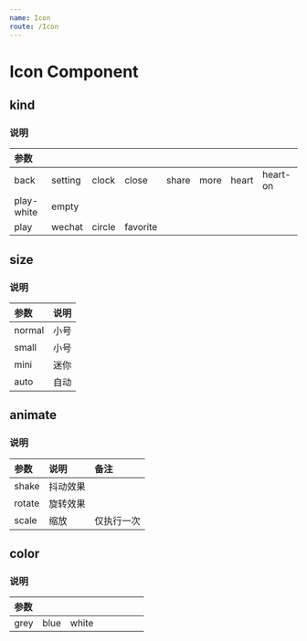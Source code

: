 ```yaml
---
name: Icon
route: /Icon
---
```



# Icon Component

## kind
<Playground>
    <div className='am-g-8 am-align-center'>
        <div><Icon kind='back' /></div>
        <div><Icon kind='setting' /></div>
        <div><Icon kind='clock' /></div>
        <div><Icon kind='close' /></div>
        <div><Icon kind='share' /></div>
        <div><Icon kind='more' /></div>
        <div><Icon kind='heart' /></div>
        <div><Icon kind='heart-on' /></div>
    </div>
    <div className="am-space-6"></div>
    <div className='am-g-8 am-align-center'>
        <div><Icon kind='play-white' /></div>
        <div><Icon kind='empty' /></div>
        <div></div>
        <div></div>
        <div></div>
        <div></div>
        <div></div>
        <div></div>
    </div>
    <div className="am-space-6"></div>
    <div className='am-g-8 am-align-center'>
        <div><Icon kind='play' /></div>
        <div><Icon kind='circle' /></div>
        <div><Icon kind='wechat' /></div>
        <div><Icon kind='favorite' /></div>
        <div></div>
        <div></div>
        <div></div>
    </div>
</Playground>

### 说明
| 参数 |         |       |        |          |       |          |      |
| :--- | :------ | :---- | :----- | :------- | :---- | :------- | :--- |
| back | setting  | clock | close  | share | more | heart | heart-on |
| play-white | empty  |       |        |          |       |          |      |
| play | wechat | circle | favorite |     |       |          |      |

## size
<Playground>
    <Icon kind='favorite' />
    <Icon kind='favorite' size='small' />
    <Icon kind='favorite' size='mini' />
    <div className='am-g-6'>
        <Icon kind='favorite' size='auto' />
    </div>
</Playground>

### 说明
|  参数  | 说明 |
| :----- | :--- |
| normal | 小号 |
| small  | 小号 |
| mini   | 迷你 |
| auto   | 自动 |

## animate
<Playground>
    <Icon kind='heart-on' animate='shake' />
    <Icon kind='heart-on' animate='rotate' />
    <Icon kind='heart-on' animate='scale' />
</Playground>

### 说明
|  参数  |   说明   |    备注    |
| :----- | :------- | :--------- |
| shake  | 抖动效果 |            |
| rotate | 旋转效果 |            |
| scale  | 缩放     | 仅执行一次 |

## color
<Playground>
    <Icon kind='setting' />
    <Icon kind='setting' color='blue' />
</Playground>

### 说明
| 参数 |      |       |      |      |      |      |      |
| :--- | :--- | :---- | :--- | :--- | :--- | :--- | :--- |
| grey | blue | white |      |      |      |      |      |
